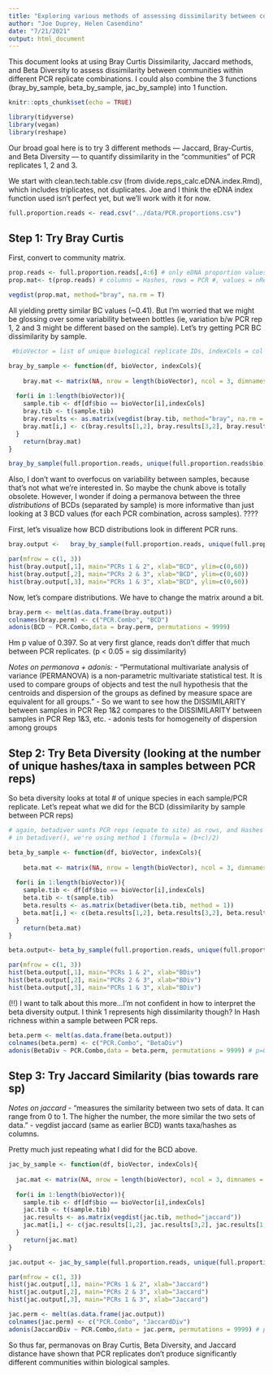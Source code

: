 ```yaml
---
title: "Exploring various methods of assessing dissimilarity between communities within different PCR replicates"
author: "Joe Duprey, Helen Casendino"
date: "7/21/2021"
output: html_document
---
```


This document looks at using Bray Curtis Dissimilarity, Jaccard methods, and Beta Diversity to assess dissimilarity between communities within different PCR replicate combinations. I could also combine the 3 functions (bray_by_sample, beta_by_sample, jac_by_sample) into 1 function.

```r
knitr::opts_chunk$set(echo = TRUE)
```
```r
library(tidyverse)
library(vegan)
library(reshape)
```

Our broad goal here is to try 3 different methods — Jaccard, Bray-Curtis, and Beta Diversity — to quantify dissimilarity in the "communities" of PCR replicates 1, 2 and 3. 

We start with clean.tech.table.csv (from divide.reps_calc.eDNA.index.Rmd), which includes triplicates, not duplicates. Joe and I think the eDNA index function used isn't perfect yet, but we'll work with it for now. 

```r
full.proportion.reads <- read.csv("../data/PCR.proportions.csv")
```

## Step 1: Try Bray Curtis 

First, convert to community matrix.

```r
prop.reads <- full.proportion.reads[,4:6] # only eDNA proportion values
prop.mat<- t(prop.reads) # columns = Hashes, rows = PCR #, values = nReads proportions
```



```r
vegdist(prop.mat, method="bray", na.rm = T)
```

All yielding pretty similar BC values (~0.41). But I'm worried that we might be glossing over some variability between bottles (ie, variation b/w PCR rep 1, 2 and 3 might be different based on the sample). Let's try getting PCR BC dissimilarity by sample. 

```r

 #bioVector = list of unique biological replicate IDs, indexCols = col numbers of eDNA proportion values (by PCR #). df needs to have 3 columns corresponding to eDNA proportions of different PCR runs

bray_by_sample <- function(df, bioVector, indexCols){  
  
    bray.mat <- matrix(NA, nrow = length(bioVector), ncol = 3, dimnames = list(bioVector, c(1.2,2.3,1.3))) # different PCR rep combinations
  
  for(i in 1:length(bioVector)){
    sample.tib <- df[df$bio == bioVector[i],indexCols]
    bray.tib <- t(sample.tib)
    bray.results <- as.matrix(vegdist(bray.tib, method="bray", na.rm = T))
    bray.mat[i,] <- c(bray.results[1,2], bray.results[3,2], bray.results[1,3]) # PCR 1&2, 2&3, 1&3
  }
    return(bray.mat)
}

bray_by_sample(full.proportion.reads, unique(full.proportion.reads$bio), c(4:6))

```

Also, I don't want to overfocus on variability between samples, because that's not what we're interested in. So maybe the chunk above is totally obsolete. However, I wonder if doing a permanova between the three *distributions* of BCDs (separated by sample) is more informative than just looking at 3 BCD values (for each PCR combination, across samples). ????

First, let's visualize how BCD distributions look in different PCR runs. 

```r

bray.output <-   bray_by_sample(full.proportion.reads, unique(full.proportion.reads$bio), c(4:6))

par(mfrow = c(1, 3))
hist(bray.output[,1], main="PCRs 1 & 2", xlab="BCD", ylim=c(0,60)) 
hist(bray.output[,2], main="PCRs 2 & 3", xlab="BCD", ylim=c(0,60)) 
hist(bray.output[,3], main="PCRs 1 & 3", xlab="BCD", ylim=c(0,60))
```

Now, let's compare distributions. We have to change the matrix around a bit.

```r

bray.perm <- melt(as.data.frame(bray.output))
colnames(bray.perm) <- c("PCR.Combo", "BCD")
adonis(BCD ~ PCR.Combo,data = bray.perm, permutations = 9999)
```

Hm p value of 0.397. So at very first glance, reads don't differ that much between PCR replicates. (p < 0.05 = sig dissimilarity) 

*Notes on permanova + adonis:* 
- "Permutational multivariate analysis of variance (PERMANOVA) is a non-parametric multivariate statistical test. It is used to compare groups of objects and test the null hypothesis that the centroids and dispersion of the groups as defined by measure space are equivalent for all groups." 
- So we want to see how the DISSIMILARITY between samples in PCR Rep 1&2 compares to the DISSIMILARITY between samples in PCR Rep 1&3, etc. 
- adonis tests for homogeneity of dispersion among groups


## Step 2: Try Beta Diversity (looking at the number of unique hashes/taxa in samples between PCR reps)

So beta diversity looks at total # of unique species in each sample/PCR replicate. Let's repeat what we did for the BCD (dissimilarity by sample between PCR reps)

```r
# again, betadiver wants PCR reps (equate to site) as rows, and Hashes (equate to species) as columns
# in betadiver(), we're using method 1 (formula = (b+c)/2)

beta_by_sample <- function(df, bioVector, indexCols){  
  
    beta.mat <- matrix(NA, nrow = length(bioVector), ncol = 3, dimnames = list(bioVector, c(1.2,2.3,1.3))) # different PCR rep combinations
  
  for(i in 1:length(bioVector)){
    sample.tib <- df[df$bio == bioVector[i],indexCols]
    beta.tib <- t(sample.tib)
    beta.results <- as.matrix(betadiver(beta.tib, method = 1))
    beta.mat[i,] <- c(beta.results[1,2], beta.results[3,2], beta.results[1,3]) # PCR 1&2, 2&3, 1&3
  }
    return(beta.mat)
}

beta.output<- beta_by_sample(full.proportion.reads, unique(full.proportion.reads$bio), c(4:6))

par(mfrow = c(1, 3))
hist(beta.output[,1], main="PCRs 1 & 2", xlab="BDiv")
hist(beta.output[,2], main="PCRs 2 & 3", xlab="BDiv")
hist(beta.output[,3], main="PCRs 1 & 3", xlab="BDiv")
```

(!!) I want to talk about this more...I'm not confident in how to interpret the beta diversity output. I think 1 represents high dissimilarity though? In Hash richness within a sample between PCR reps. 

```r
beta.perm <- melt(as.data.frame(beta.output))
colnames(beta.perm) <- c("PCR.Combo", "BetaDiv")
adonis(BetaDiv ~ PCR.Combo,data = beta.perm, permutations = 9999) # p=0.88
```


## Step 3: Try Jaccard Similarity (bias towards rare sp)

*Notes on jaccard* 
- "measures the similarity between two sets of data. It can range from 0 to 1. The higher the number, the more similar the two sets of data."
- vegdist jaccard (same as earlier BCD) wants taxa/hashes as columns.

Pretty much just repeating what I did for the BCD above. 

```r

jac_by_sample <- function(df, bioVector, indexCols){  
  
  jac.mat <- matrix(NA, nrow = length(bioVector), ncol = 3, dimnames = list(bioVector, c(1.2,2.3,1.3))) # different PCR rep combinations
  
  for(i in 1:length(bioVector)){
    sample.tib <- df[df$bio == bioVector[i],indexCols]
    jac.tib <- t(sample.tib)
    jac.results <- as.matrix(vegdist(jac.tib, method="jaccard"))
    jac.mat[i,] <- c(jac.results[1,2], jac.results[3,2], jac.results[1,3]) # PCR 1&2, 2&3, 1&3
  }
    return(jac.mat)
}

jac.output <- jac_by_sample(full.proportion.reads, unique(full.proportion.reads$bio), c(4:6))

par(mfrow = c(1, 3))
hist(jac.output[,1], main="PCRs 1 & 2", xlab="Jaccard")
hist(jac.output[,2], main="PCRs 2 & 3", xlab="Jaccard")
hist(jac.output[,3], main="PCRs 1 & 3", xlab="Jaccard")
```

```r
jac.perm <- melt(as.data.frame(jac.output))
colnames(jac.perm) <- c("PCR.Combo", "JaccardDiv")
adonis(JaccardDiv ~ PCR.Combo,data = jac.perm, permutations = 9999) # p=0.411
```

So thus far, permanovas on Bray Curtis, Beta Diversity, and Jaccard distance have shown that PCR replicates don't produce significantly different communities within biological samples. 